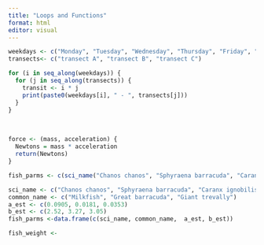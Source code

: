 ```yaml
---
title: "Loops and Functions"
format: html
editor: visual
---
```


```r
weekdays <- c("Monday", "Tuesday", "Wednesday", "Thursday", "Friday", "Saturday", "Sunday")
transects<- c("transect A", "transect B", "transect C")

for (i in seq_along(weekdays)) {
  for (j in seq_along(transects)) {
    transit <- i * j
    print(paste0(weekdays[i], " - ", transects[j]))
  }
}
```

\

```r
force <- (mass, acceleration) {
  Newtons = mass * acceleration
  return(Newtons)
}
```

```r
fish_parms <- c(sci_name("Chanos chanos", "Sphyraena barracuda", "Caranx ignobilis"), common_name ("Milkfish", "Great barracuda", "Giant Trevally"), A_est(0.0905, 0.0181, 0.0353), B_est(2.52, 3.27, 3.05))
```

```r
sci_name <- c("Chanos chanos", "Sphyraena barracuda", "Caranx ignobilis")
common_name <- c("Milkfish", "Great barracuda", "Giant trevally")
a_est <- c(0.0905, 0.0181, 0.0353)
b_est <- c(2.52, 3.27, 3.05)
fish_parms <-data.frame(c(sci_name, common_name,  a_est, b_est))

fish_weight <- 
```

```r

```
